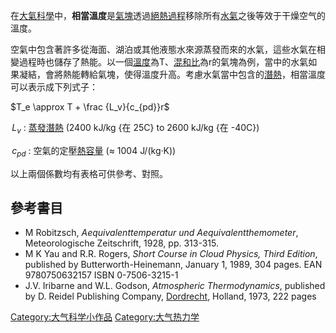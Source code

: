 在[[大氣科學|大氣科學]]中，'''相當溫度'''是[[氣塊|氣塊]]透過[[絕熱過程|絕熱過程]]移除所有[[水氣|水氣]]之後等效于干燥空气的溫度。

空氣中包含著許多從海面、湖泊或其他液態水來源蒸發而來的水氣，這些水氣在相變過程時也儲存了熱能。以一個[[溫度|溫度]]為T、[[混和比|混和比]]為r的氣塊為例，當中的水氣如果凝結，會將熱能轉給氣塊，使得溫度升高。考慮水氣當中包含的[[潛熱|潛熱]]，相當溫度可以表示成下列式子：

<math>T_e \approx T + \frac {L_v}{c_{pd}}r</math>

<math>\,L_v</math> : [[蒸發|蒸發]][[潛熱|潛熱]] (2400 kJ/kg {在 25C} to 2600 kJ/kg {在 -40C})

<math>\,c_{pd}</math> : 空氣的定壓[[熱容量|熱容量]] (<math>\approx</math> 1004 J/(kg·K)) 

以上兩個係數均有表格可供參考、對照。

== 參考書目 ==
* M Robitzsch, ''Aequivalenttemperatur und Aequivalentthemometer'', Meteorologische Zeitschrift, 1928, pp. 313-315.
* M K Yau and R.R. Rogers, ''Short Course in Cloud Physics, Third Edition'', published by Butterworth-Heinemann, January 1, 1989, 304 pages. EAN 9780750632157 ISBN 0-7506-3215-1
* J.V. Iribarne and W.L. Godson, ''Atmospheric Thermodynamics'', published by D. Reidel Publishing Company, [[多德雷赫特|Dordrecht]], Holland, 1973, 222 pages
[[Category:大气科学小作品|Category:大气科学小作品]]
[[Category:大气热力学|Category:大气热力学]]